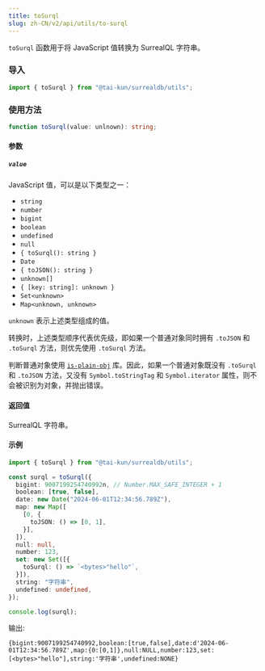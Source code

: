 ```yaml
---
title: toSurql
slug: zh-CN/v2/api/utils/to-surql
---
```


`toSurql` 函数用于将 JavaScript 值转换为 SurrealQL 字符串。

### 导入

```ts
import { toSurql } from "@tai-kun/surrealdb/utils";
```

### 使用方法

```ts
function toSurql(value: unlnown): string;
```

#### 参数

##### `value`

JavaScript 值，可以是以下类型之一：

- `string`
- `number`
- `bigint`
- `boolean`
- `undefined`
- `null`
- `{ toSurql(): string }`
- `Date`
- `{ toJSON(): string }`
- `unknown[]`
- `{ [key: string]: unknown }`
- `Set<unknown>`
- `Map<unknown, unknown>`

`unknown` 表示上述类型组成的值。

转换时，上述类型顺序代表优先级，即如果一个普通对象同时拥有 `.toJSON` 和 `.toSurql` 方法，则优先使用 `.toSurql` 方法。

判断普通对象使用 [`is-plain-obj`](https://github.com/sindresorhus/is-plain-obj) 库。因此，如果一个普通对象既没有 `.toSurql` 和 `.toJSON` 方法，又没有 `Symbol.toStringTag` 和 `Symbol.iterator` 属性，则不会被识别为对象，并抛出错误。

#### 返回值

SurrealQL 字符串。

#### 示例

```ts
import { toSurql } from "@tai-kun/surrealdb/utils";

const surql = toSurql({
  bigint: 9007199254740992n, // Number.MAX_SAFE_INTEGER + 1
  boolean: [true, false],
  date: new Date("2024-06-01T12:34:56.789Z"),
  map: new Map([
    [0, {
      toJSON: () => [0, 1],
    }],
  ]),
  null: null,
  number: 123,
  set: new Set([{
    toSurql: () => `<bytes>"hello"`,
  }]),
  string: "字符串",
  undefined: undefined,
});

console.log(surql);
```

输出:

```text
{bigint:9007199254740992,boolean:[true,false],date:d'2024-06-01T12:34:56.789Z',map:{0:[0,1]},null:NULL,number:123,set:[<bytes>"hello"],string:'字符串',undefined:NONE}
```
